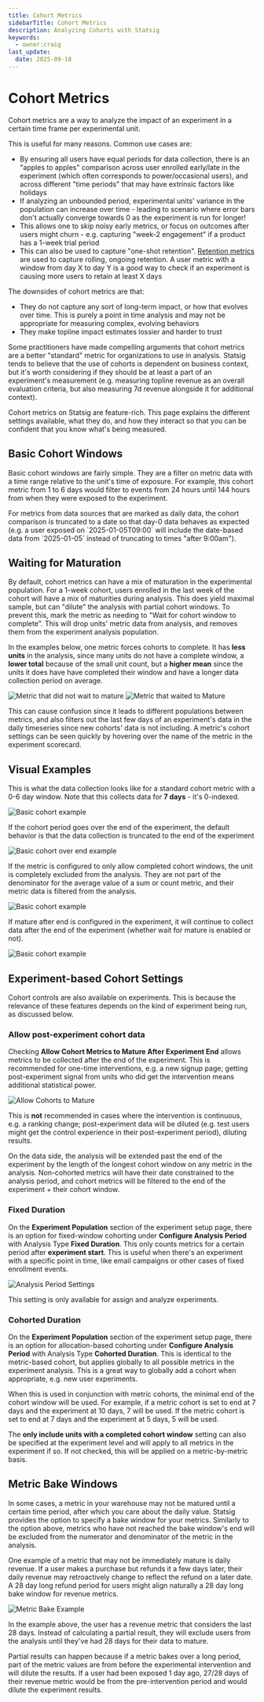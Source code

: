 ```yaml
---
title: Cohort Metrics
sidebarTitle: Cohort Metrics
description: Analyzing Cohorts with Statsig
keywords:
  - owner:craig
last_update:
  date: 2025-09-18
---
```


# Cohort Metrics

Cohort metrics are a way to analyze the impact of an experiment in a certain time frame per experimental unit.

This is useful for many reasons. Common use cases are:

- By ensuring all users have equal periods for data collection, there is an "apples to apples" comparison across user enrolled early/late in the experiment (which often corresponds to power/occasional users), and across different "time periods" that may have extrinsic factors like holidays
- If analyzing an unbounded period, experimental units' variance in the population can increase over time - leading to scenario where error bars don't actually converge towards 0 as the experiment is run for longer!
- This allows one to skip noisy early metrics, or focus on outcomes after users might churn - e.g. capturing "week-2 engagement" if a product has a 1-week trial period
- This can also be used to capture "one-shot retention". [Retention metrics]() are used to capture rolling, ongoing retention. A user metric with a window from day X to day Y is a good way to check if an experiment is causing more users to retain at least X days

The downsides of cohort metrics are that:

- They do not capture any sort of long-term impact, or how that evolves over time. This is purely a point in time analysis and may not be appropriate for measuring complex, evolving behaviors
- They make topline impact estimates lossier and harder to trust

Some practitioners have made compelling arguments that cohort metrics are a better "standard" metric for organizations to use in analysis. Statsig tends to believe that the use of cohorts is dependent on business context, but it's worth considering if they should be at least a part of an experiment's measurement (e.g. measuring topline revenue as an overall evaluation criteria, but also measuring 7d revenue alongside it for additional context).

Cohort metrics on Statsig are feature-rich. This page explains the different settings available, what they do, and how they interact so that you can be confident that you know what's being measured.

## Basic Cohort Windows

Basic cohort windows are fairly simple. They are a filter on metric data with a time range relative to the unit's time of exposure. 
For example, this cohort metric from 1 to 6 days would filter to events from 24 hours until 144 hours from when they were exposed to the experiment.

<Note>
For metrics from data sources that are marked as daily data, the cohort comparison is truncated to a date so that day-0 data behaves as expected (e.g. a user exposed on `2025-01-05T09:00` will include the date-based data from `2025-01-05` instead of truncating to times "after 9:00am").
</Note>

## Waiting for Maturation

By default, cohort metrics can have a mix of maturation in the experimental population. For a 1-week cohort, users enrolled in the last week of the cohort will have a mix of maturities during analysis. This does yield maximal sample, but can "dilute" the analysis with partial cohort windows. To prevent this, mark the metric as needing to "Wait for cohort window to complete". This will drop units' metric data from analysis, and removes them from the experiment analysis population.

In the examples below, one metric forces cohorts to complete. It has **less units** in the analysis, since many units do not have a complete window, a **lower total** because of the small unit count, but a **higher mean** since the units it does have have completed their window and have a longer data collection period on average.

<Frame>
  <img src="/images/whn/basic_cohort_metric.png" alt="Metric that did not wait to mature" />
</Frame>
<Frame>
  <img src="/images/whn/wait_to_mature_metric.png" alt="Metric that waited to Mature" />
</Frame>

This can cause confusion since it leads to different populations between metrics, and also filters out the last few days of an experiment's data in the daily timeseries since new cohorts' data is not including. A metric's cohort settings can be seen quickly by hovering over the name of the metric in the experiment scorecard.

## Visual Examples

This is what the data collection looks like for a standard cohort metric with a 0-6 day window. Note that this collects data for **7 days** - it's 0-indexed.

<Frame>
  <img src="/images/whn/basic_cohort_example.png" alt="Basic cohort example" />
</Frame>

If the cohort period goes over the end of the experiment, the default behavior is that the data collection is truncated to the end of the experiment

<Frame>
  <img src="/images/whn/basic_cohort_over_end_example.png" alt="Basic cohort over end example" />
</Frame>

If the metric is configured to only allow completed cohort windows, the unit is completely excluded from the analysis. They are not part of the denominator for the average value of a sum or count metric, and their metric data is filtered from the analysis.

<Frame>
  <img src="/images/whn/completed_window_example.png" alt="Basic cohort example" />
</Frame>

If mature after end is configured in the experiment, it will continue to collect data after the end of the experiment (whether wait for mature is enabled or not).

<Frame>
  <img src="/images/whn/mature_after_end_example.png" alt="Basic cohort example" />
</Frame>

## Experiment-based Cohort Settings

Cohort controls are also available on experiments. This is because the relevance of these features depends on the kind of experiment being run, as discussed below.

### Allow post-experiment cohort data

Checking **Allow Cohort Metrics to Mature After Experiment End** allows metrics to be collected after the end of the experiment. This is recommended for one-time interventions, e.g. a new signup page; getting post-experiment signal from units who did get the intervention means additional statistical power.

<Frame>
  <img src="/images/whn/allow_cohorts_to_mature.png" alt="Allow Cohorts to Mature" />
</Frame>

This is **not** recommended in cases where the intervention is continuous, e.g. a ranking change; post-experiment data will be diluted (e.g. test users might get the control experience in their post-experiment period), diluting results.

On the data side, the analysis will be extended past the end of the experiment by the length of the longest cohort window on any metric in the analysis. Non-cohorted metrics will have their date constrained to the analysis period, and cohort metrics will be filtered to the end of the experiment + their cohort window.

### Fixed Duration

On the **Experiment Population** section of the experiment setup page, there is an option for fixed-window cohorting under **Configure Analysis Period** with Analysis Type **Fixed Duration**. This only counts metrics for a certain period after **experiment start**. This is useful when there's an experiment with a specific point in time, like email campaigns or other cases of fixed enrollment events.

<Frame>
  <img src="/images/whn/configure_analysis_period.png" alt="Analysis Period Settings" />
</Frame>

This setting is only available for assign and analyze experiments.

### Cohorted Duration

On the **Experiment Population** section of the experiment setup page, there is an option for allocation-based cohorting under **Configure Analysis Period** with Analysis Type **Cohorted Duration**. This is identical to the metric-based cohort, but applies globally to all possible metrics in the experiment analysis. This is a great way to globally add a cohort when appropriate, e.g. new user experiments.

<Note>
When this is used in conjunction with metric cohorts, the minimal end of the cohort window will be used.
For example, if a metric cohort is set to end at 7 days and the experiment at 10 days, 7 will be used. If the metric cohort is set to end at 7 days and the experiment at 5 days, 5 will be used.
</Note>

The **only include units with a completed cohort window** setting can also be specified at the experiment level and will apply to all metrics in the experiment if so. If not checked, this will be applied on a metric-by-metric basis.

## Metric Bake Windows

In some cases, a metric in your warehouse may not be matured until a certain time period, after which you care about the daily value. Statsig provides the option to specify a bake window for your metrics. Similarly to the option above, metrics who have not reached the bake window's end will be excluded from the numerator and denominator of the metric in the analysis.

One example of a metric that may not be immediately mature is daily revenue. If a user makes a purchase but refunds it a few days later, their daily revenue may retroactively change to reflect the refund on a later date. A 28 day long refund period for users might align naturally a 28 day long bake window for revenue metrics.

<Frame>
  <img src="https://github.com/statsig-io/docs/assets/102695539/7c0ca9e7-ae49-4213-96aa-e0815a46940e" alt="Metric Bake Example" />
</Frame>

In the example above, the user has a revenue metric that considers the last 28 days. Instead of calculating a partial result, they will exclude users from the analysis until they've had 28 days for their data to mature.

Partial results can happen because if a metric bakes over a long period, part of the metric values are from before the experimental intervention and will dilute the results. If a user had been exposed 1 day ago, 27/28 days of their revenue metric would be from the pre-intervention period and would dilute the experiment results.
